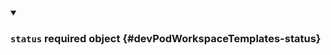 


<details className="config-field" data-expandable="true" open>
<summary>

### `status` <span className="config-field-required" data-required="false">required</span> <span className="config-field-type">object</span> <span className="config-field-default"></span> <span className="config-field-enum"></span> {#devPodWorkspaceTemplates-status}



</summary>

<PartialStatusreference />


</details>
